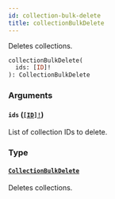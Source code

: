 ```yaml
---
id: collection-bulk-delete
title: collectionBulkDelete
---
```


Deletes collections.

```graphql
collectionBulkDelete(
  ids: [ID]!
): CollectionBulkDelete

```

### Arguments

#### `ids` ([`[ID]!`](/api-reference/scalars/id.mdx))

List of collection IDs to delete.

### Type

#### [`CollectionBulkDelete`](/api-reference/objects/collection-bulk-delete.mdx)

Deletes collections.
